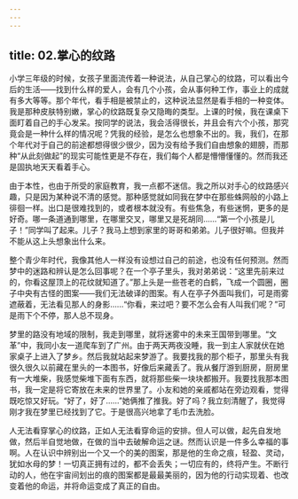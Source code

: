 ```yaml
---
---
---
```

title: 02.掌心的纹路
---




小学三年级的时候，女孩子里面流传着一种说法，从自己掌心的纹路，可以看出今后的生活——找到什么样的爱人，会有几个小孩，会从事何种工作，事业上的成就有多大等等。那个年代，看手相是被禁止的，这种说法显然是看手相的一种变体。我是那种皮肤特别嫩，掌心的纹路既复杂又隐晦的类型。上课的时候，我在课桌下面盯着自己的手心发呆。按同学的说法，我会活得很长，并且会有六个小孩，那究竟会是一种什么样的情况呢？凭我的经验，是怎么也想象不出的。我，我们，在那个年代对于自己的前途都想得很少很少，因为没有给予我们自由想象的翅膀，而那种“从此刻做起”的现实可能性更是不存在，我们每个人都是懵懵懂懂的。然而我还是固执地天天看着手心。

由于本性，也由于所受的家庭教育，我一点都不迷信。我之所以对手心的纹路感兴趣，只是因为某种说不清的感觉。那种感觉就如同我在梦中在那些蛛网般的小路上徘徊一样。出口是很难找到的，或者根本就没有。有些焦急，有些迷惘，更多的是好奇。哪一条道通到哪里，在哪里交叉，哪里又是死胡同……“第一个小孩是儿子！”同学叫了起来。儿子？我马上想到家里的哥哥和弟弟。儿子很好嘛。但我并不能从这上头想象出什么来。

整个青少年时代，我像其他人一样没有设想过自己的前途，也没有任何预测。然而梦中的迷路和辨认是怎么回事呢？在一个亭子里头，我对弟弟说：“这里先前来过的，你看这屋顶上的花纹就知道了。”那上头是一些苍老的白鹤，飞成一个圆圈，圈子中央有古怪的图案——我们无法破译的图案。有人在亭子外面叫我们，可是雨雾遮蔽着，无法看见那人的身影……“你看，来过吧？要不怎么会有人叫我们呢？”可是雨下个不停，那人总不现身。

梦里的路没有地域的限制，我走到哪里，就将迷雾中的未来王国带到哪里。“文革”中，我同小友一道爬车到了广州。由于两天两夜没睡，我一到主人家就伏在她家桌子上进入了梦乡。然后我就站起来梦游了。我要找我的那个柜子，那里头有我很久很久以前藏在里头的一本图书，好像后来藏丢了。我从餐厅游到厨房，厨房里有一大堆柴，我感觉柴堆下面有东西，就将那些柴一块块都搬开。我要找我那本图书，我一定是将它寄放在未来的世界里了。小友和她的亲戚都站在旁边观看，觉得既吃惊又好玩。“好了，好了……”她俩推了推我。好了吗？我立刻清醒了，我觉得刚才我在梦里已经找到了它。于是很高兴地拿了毛巾去洗脸。

人无法看穿掌心的纹路，正如人无法看穿命运的安排。但人可以做，起先自发地做，然后半自觉地做，在做的当中去破解命运之谜。然而认识是一件多么幸福的事啊。人在认识中辨别出一个又一个的美的图案，那是他的生命之痕，轻盈、灵动，犹如水母的梦！一切真正拥有过的，都不会丢失；一切应有的，终将产生。不断行动的人，他在宇宙间划出的痕的图案都是最最美丽的，因为他的行动实现着、也改变着他的命运，并将命运变成了真正的自由。